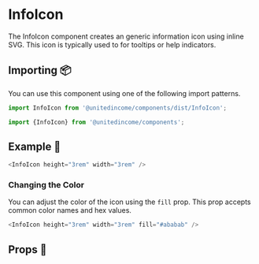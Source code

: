 
# InfoIcon

The InfoIcon component creates an generic information icon using inline SVG.
This icon is typically used to for tooltips or help indicators.

## Importing 📦

You can use this component using one of the following import patterns.

```javascript
import InfoIcon from '@unitedincome/components/dist/InfoIcon';
```

```javascript
import {InfoIcon} from '@unitedincome/components';
```

## Example 🚀

<Preview>
  <InfoIcon height="3rem" width="3rem" />
</Preview>

```javascript
<InfoIcon height="3rem" width="3rem" />
```

### Changing the Color

You can adjust the color of the icon using the `fill` prop. This prop accepts common color names and hex values.

<Preview>
  <InfoIcon height="3rem" width="3rem" fill="#ababab" />
</Preview>

```javascript
<InfoIcon height="3rem" width="3rem" fill="#ababab" />
```

## Props 🔧

<Props of={InfoIcon} />
